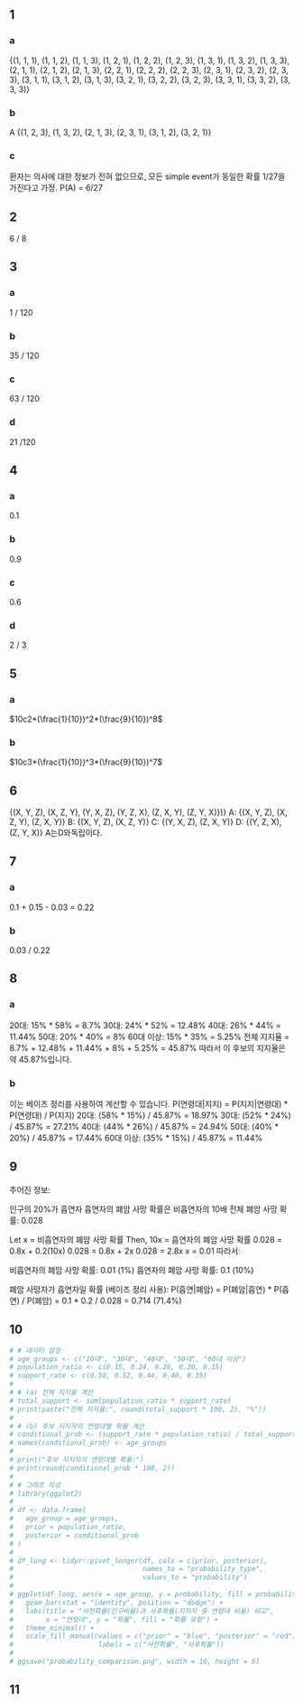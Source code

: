 ## 1
### a

{(1, 1, 1), (1, 1, 2), (1, 1, 3), (1, 2, 1), (1, 2, 2), (1, 2, 3), (1, 3, 1), (1, 3, 2), (1, 3, 3), (2, 1, 1), (2, 1, 2), (2, 1, 3), (2, 2, 1), (2, 2, 2), (2, 2, 3), (2, 3, 1), (2, 3, 2), (2, 3, 3), (3, 1, 1), (3, 1, 2), (3, 1, 3), (3, 2, 1), (3, 2, 2), (3, 2, 3), (3, 3, 1), (3, 3, 2), (3, 3, 3)}

### b
A {(1, 2, 3), (1, 3, 2), (2, 1, 3), (2, 3, 1), (3, 1, 2), (3, 2, 1)}

### c
환자는 의사에 대한 정보가 전혀 없으므로, 모든 simple event가 동일한 확률 1/27을 가진다고 가정.
P(A) = 6/27

## 2
6 / 8

## 3
### a
1 / 120

### b
35 / 120

### c
63 / 120

### d
21 /120

## 4
### a
0.1

### b
0.9

### c
0.6

### d
2 / 3

## 5
### a
$10c2*(\frac{1}{10})^2*(\frac{9}{10})^8$

### b
$10c3*(\frac{1}{10})^3*(\frac{9}{10})^7$

## 6
{(X, Y, Z), (X, Z, Y), (Y, X, Z), (Y, Z, X), (Z, X, Y), (Z, Y, X)})}
A: {(X, Y, Z), (X, Z, Y), (Z, X, Y)}
B: {(X, Y, Z), (X, Z, Y)}
C: {(Y, X, Z), (Z, X, Y)}
D: {(Y, Z, X), (Z, Y, X)}
A는D와독립이다.

## 7
### a
0.1 + 0.15 - 0.03 = 0.22

### b
0.03 / 0.22

## 8
### a
20대: 15% * 58% = 8.7%
30대: 24% * 52% = 12.48%
40대: 26% * 44% = 11.44%
50대: 20% * 40% = 8%
60대 이상: 15% * 35% = 5.25%
전체 지지율 = 8.7% + 12.48% + 11.44% + 8% + 5.25% = 45.87%
따라서 이 후보의 지지율은 약 45.87%입니다.

### b
이는 베이즈 정리를 사용하여 계산할 수 있습니다.
P(연령대|지지) = P(지지|연령대) * P(연령대) / P(지지)
20대: (58% * 15%) / 45.87% = 18.97%
30대: (52% * 24%) / 45.87% = 27.21%
40대: (44% * 26%) / 45.87% = 24.94%
50대: (40% * 20%) / 45.87% = 17.44%
60대 이상: (35% * 15%) / 45.87% = 11.44%

## 9
주어진 정보:

인구의 20%가 흡연자
흡연자의 폐암 사망 확률은 비흡연자의 10배
전체 폐암 사망 확률: 0.028

Let x = 비흡연자의 폐암 사망 확률
Then, 10x = 흡연자의 폐암 사망 확률
0.028 = 0.8x + 0.2(10x)
0.028 = 0.8x + 2x
0.028 = 2.8x
x = 0.01
따라서:

비흡연자의 폐암 사망 확률: 0.01 (1%)
흡연자의 폐암 사망 확률: 0.1 (10%)

폐암 사망자가 흡연자일 확률 (베이즈 정리 사용):
P(흡연|폐암) = P(폐암|흡연) * P(흡연) / P(폐암)
= 0.1 * 0.2 / 0.028
= 0.714 (71.4%)

## 10

```r
# # 데이터 설정
# age_groups <- c("20대", "30대", "40대", "50대", "60대 이상")
# population_ratio <- c(0.15, 0.24, 0.26, 0.20, 0.15)
# support_rate <- c(0.58, 0.52, 0.44, 0.40, 0.35)
#
# # (a) 전체 지지율 계산
# total_support <- sum(population_ratio * support_rate)
# print(paste("전체 지지율:", round(total_support * 100, 2), "%"))
#
# # (b) 후보 지지자의 연령대별 확률 계산
# conditional_prob <- (support_rate * population_ratio) / total_support
# names(conditional_prob) <- age_groups
#
# print("후보 지지자의 연령대별 확률:")
# print(round(conditional_prob * 100, 2))
#
# # 그래프 작성
# library(ggplot2)
#
# df <- data.frame(
#   age_group = age_groups,
#   prior = population_ratio,
#   posterior = conditional_prob
# )
#
# df_long <- tidyr::pivot_longer(df, cols = c(prior, posterior), 
#                                names_to = "probability_type", 
#                                values_to = "probability")
#
# ggplot(df_long, aes(x = age_group, y = probability, fill = probability_type)) +
#   geom_bar(stat = "identity", position = "dodge") +
#   labs(title = "사전확률(인구비율)과 사후확률(지지자 중 연령대 비율) 비교",
#        x = "연령대", y = "확률", fill = "확률 유형") +
#   theme_minimal() +
#   scale_fill_manual(values = c("prior" = "blue", "posterior" = "red"),
#                     labels = c("사전확률", "사후확률"))
#
# ggsave("probability_comparison.png", width = 10, height = 6)
```

## 11
